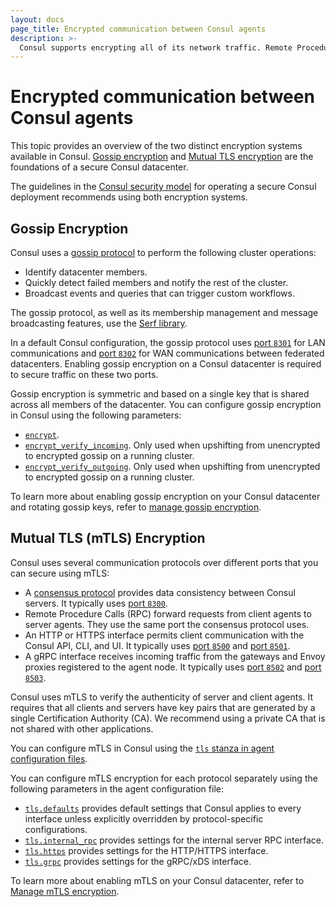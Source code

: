 ```yaml
---
layout: docs
page_title: Encrypted communication between Consul agents
description: >-
  Consul supports encrypting all of its network traffic. Remote Procedure Calls (RPCs) between client and server agents can be encrypted with TLS and authenticated with certificates. Gossip communication between all agents can also be encrypted.
---
```


# Encrypted communication between Consul agents

This topic provides an overview of the two distinct encryption systems available in Consul. [Gossip encryption](/consul/docs/security/encryption#gossip-encryption) and [Mutual TLS encryption](/consul/docs/security/encryption#mutual-tls-mtls-encryption) are the foundations of a secure Consul datacenter.

The guidelines in the [Consul security model](/consul/docs/security/security-models/core) for operating a secure Consul deployment recommends using both encryption systems.

## Gossip Encryption

Consul uses a [gossip protocol](/consul/docs/concept/gossip) to perform the following cluster operations:

- Identify datacenter members.
- Quickly detect failed members and notify the rest of the cluster.
- Broadcast events and queries that can trigger custom workflows.

The gossip protocol, as well as its membership management and message broadcasting features, use the [Serf library](https://github.com/hashicorp/serf/).

In a default Consul configuration, the gossip protocol uses [port `8301`](/consul/docs/install/ports#lan-serf) for LAN communications and [port `8302`](/consul/docs/install/ports#lan-serf) for WAN communications between federated datacenters. Enabling gossip encryption on a Consul datacenter is required to secure traffic on these two ports.

Gossip encryption is symmetric and based on a single key that is shared across all members of the datacenter. You can configure gossip encryption in Consul using the following parameters:

- [`encrypt`](/consul/docs/agent/config/config-files#encrypt).
- [`encrypt_verify_incoming`](/consul/docs/agent/config/config-files#encrypt_verify_incoming). Only used when upshifting from unencrypted to encrypted gossip on a running cluster.
- [`encrypt_verify_outgoing`](/consul/docs/agent/config/config-files#encrypt_verify_outgoing). Only used when upshifting from unencrypted to encrypted gossip on a running cluster.

To learn more about enabling gossip encryption on your Consul datacenter and rotating gossip keys, refer to [manage gossip encryption](/consul/docs/security/encryption/gossip).

## Mutual TLS (mTLS) Encryption

Consul uses several communication protocols over different ports that you can secure using mTLS:

- A [consensus protocol](/consul/docs/concept/consensus) provides data consistency between Consul servers. It typically uses [port `8300`](/consul/docs/install/ports#server-rpc).
- Remote Procedure Calls (RPC) forward requests from client agents to server agents. They use the same port the consensus protocol uses.
- An HTTP or HTTPS interface permits client communication with the Consul API, CLI, and UI. It typically uses [port `8500`](/consul/docs/install/ports#http) and [port `8501`](/consul/docs/install/ports#https).
- A gRPC interface receives incoming traffic from the gateways and Envoy proxies registered to the agent node. It typically uses [port `8502`](/consul/docs/install/ports#client-grpc) and [port `8503`](/consul/docs/install/ports#client-grpc-tls).

Consul uses mTLS to verify the authenticity of server and client agents. It requires that all clients and servers have key pairs that are generated by a single Certification Authority (CA). We recommend using a private CA that is not shared with other applications.

You can configure mTLS in Consul using the [`tls` stanza in agent configuration files](/consul/docs/agent/config/config-files#tls-1).

You can configure mTLS encryption for each protocol separately using the following parameters in the agent configuration file:

- [`tls.defaults`](/consul/docs/agent/config/config-files#tls_defaults) provides default settings that Consul applies to every interface unless explicitly overridden by protocol-specific configurations.
- [`tls.internal_rpc`](/consul/docs/agent/config/config-files#tls_internal_rpc) provides settings for the internal server RPC interface.
- [`tls.https`](/consul/docs/agent/config/config-files#tls_https) provides settings for the HTTP/HTTPS interface.
- [`tls.grpc`](/consul/docs/agent/config/config-files#tls_grpc) provides settings for the gRPC/xDS interface.

To learn more about enabling mTLS on your Consul datacenter, refer to [Manage mTLS encryption](/consul/docs/secure/encryption/mtls).